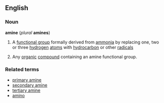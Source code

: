 ==English==
===Noun===
{{wikipedia}}
'''amine''' (''plural'' '''amines''')
#{{chemistry}} A [[functional group]] formally derived from [[ammonia]] by replacing one, two or three [[hydrogen]] [[atom]]s with [[hydrocarbon]] or other [[radical]]s
#{{chemistry}} Any [[organic]] [[compound]] containing an amine functional group.
===Related terms===
*[[primary amine]]
*[[secondary amine]]
*[[tertiary amine]]
*[[amino]]